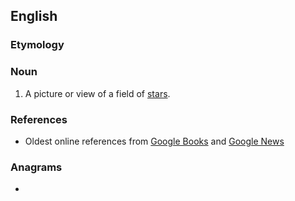 ==English==

===Etymology===
{{suffix|en|star|scape}}

===Noun===
{{en-noun}}

# {{lb|en|astronomy}} A picture or view of a field of [[star]]s.

===References===
* Oldest online references from [http://books.google.com/books?q=starscape+date%3A0-1900 Google Books] and [http://news.google.com/archivesearch?q=starscape&as_hdate=1984 Google News]

===Anagrams===
* {{anagrams|en|a=aaceprsst|artspaces|traps case}}